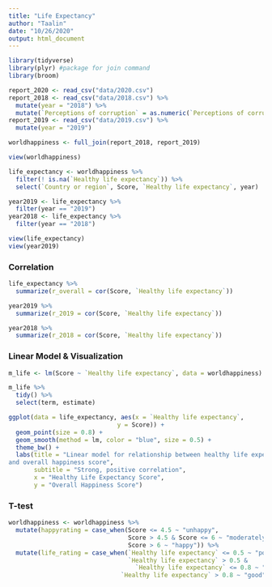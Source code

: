 ```yaml
---
title: "Life Expectancy"
author: "Taalin"
date: "10/26/2020"
output: html_document
---
```


```r
library(tidyverse)
library(plyr) #package for join command
library(broom)
```

```r
report_2020 <- read_csv("data/2020.csv")
report_2018 <- read_csv("data/2018.csv") %>% 
  mutate(year = "2018") %>% 
  mutate(`Perceptions of corruption` = as.numeric(`Perceptions of corruption`))
report_2019 <- read_csv("data/2019.csv") %>% 
  mutate(year = "2019")

worldhappiness <- full_join(report_2018, report_2019)

view(worldhappiness)
```

```r
life_expectancy <- worldhappiness %>% 
  filter(! is.na(`Healthy life expectancy`)) %>% 
  select(`Country or region`, Score, `Healthy life expectancy`, year)

year2019 <- life_expectancy %>% 
  filter(year == "2019")
year2018 <- life_expectancy %>% 
  filter(year == "2018")

view(life_expectancy)
view(year2019)
```

### Correlation
```r
life_expectancy %>% 
  summarize(r_overall = cor(Score, `Healthy life expectancy`))

year2019 %>% 
  summarize(r_2019 = cor(Score, `Healthy life expectancy`))

year2018 %>% 
  summarize(r_2018 = cor(Score, `Healthy life expectancy`))
```

### Linear Model & Visualization

```r
m_life <- lm(Score ~ `Healthy life expectancy`, data = worldhappiness)

m_life %>%
  tidy() %>%
  select(term, estimate) 

ggplot(data = life_expectancy, aes(x = `Healthy life expectancy`,
                              y = Score)) + 
  geom_point(size = 0.8) + 
  geom_smooth(method = lm, color = "blue", size = 0.5) +
  theme_bw() +
  labs(title = "Linear model for relationship between healthy life expectancy
and overall happiness score",
       subtitle = "Strong, positive correlation",
       x = "Healthy Life Expectancy Score",
       y = "Overall Happiness Score")

```
### T-test 

```r
worldhappiness <- worldhappiness %>%
  mutate(happyrating = case_when(Score <= 4.5 ~ "unhappy",
                                 Score > 4.5 & Score <= 6 ~ "moderately happy", 
                                 Score > 6 ~ "happy")) %>%
  mutate(life_rating = case_when(`Healthy life expectancy` <= 0.5 ~ "poor",
                                 `Healthy life expectancy` > 0.5 & 
                                   `Healthy life expectancy` <= 0.8 ~ "moderate",
                               `Healthy life expectancy` > 0.8 ~ "good"))

```



